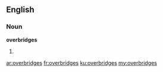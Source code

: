 ==English==

===Noun===
'''overbridges'''

# {{plural of|overbridge}}

[[ar:overbridges]]
[[fr:overbridges]]
[[ku:overbridges]]
[[my:overbridges]]